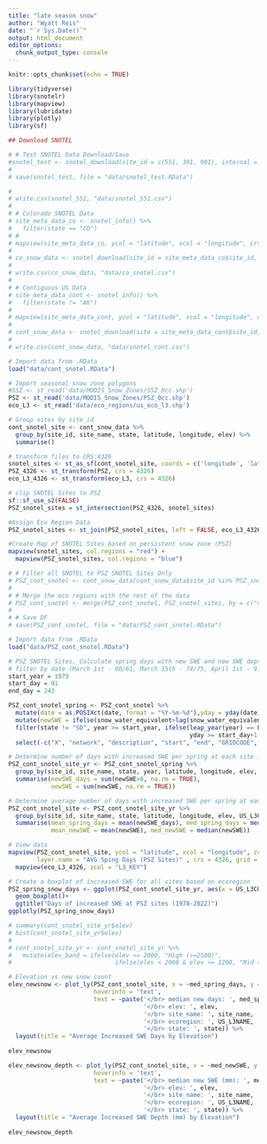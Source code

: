 ```yaml
---
title: "late season snow"
author: "Wyatt Reis"
date: "`r Sys.Date()`"
output: html_document
editor_options: 
  chunk_output_type: console
---
```


```r

knitr::opts_chunk$set(echo = TRUE)

library(tidyverse)
library(snotelr)
library(mapview)
library(lubridate)
library(plotly)
library(sf)
```

```r
## Download SNOTEL

# # Test SNOTEL Data Download/Save
#snotel_test <- snotel_download(site_id = c(551, 301, 901), internal = TRUE)
# 
# save(snotel_test, file = "data/snotel_test.RData")

# 
# write.csv(snotel_551, "data/snotel_551.csv")
# 
# # Colorado SNOTEL Data
# site_meta_data_co <- snotel_info() %>%
#   filter(state == "CO")
# # 
# mapview(site_meta_data_co, ycol = "latitude", xcol = "longitude", crs = 4326, grid = FALSE)
# 
# co_snow_data <- snotel_download(site_id = site_meta_data_co$site_id, internal = TRUE)
# 
# write.csv(co_snow_data, "data/co_snotel.csv")
# 
# # Contiguous US Data 
# site_meta_data_cont <- snotel_info() %>%
#   filter(state != "AK")
# 
# mapview(site_meta_data_cont, ycol = "latitude", xcol = "longitude", crs = 4326, grid = FALSE)
# 
# cont_snow_data <- snotel_download(site = site_meta_data_cont$site_id, internal = TRUE)
# 
# write.csv(cont_snow_data, "data/snotel_cont.csv")
```

```r
# Import data from .RData
load("data/cont_snotel.RData")

# Import seasonal snow zone polygons
#SSZ <- st_read('data/MODIS_Snow_Zones/SSZ_0cc.shp')
PSZ <- st_read('data/MODIS_Snow_Zones/PSZ_0cc.shp')
eco_L3 <- st_read('data/eco_regions/us_eco_l3.shp')
```

```r
# Group sites by site_id
cont_snotel_site <- cont_snow_data %>%
  group_by(site_id, site_name, state, latitude, longitude, elev) %>%
  summarise()

# transform files to CRS:4326
snotel_sites <- st_as_sf(cont_snotel_site, coords = c('longitude', 'latitude'), crs = 4326)
PSZ_4326 <- st_transform(PSZ, crs = 4326)
eco_L3_4326 <- st_transform(eco_L3, crs = 4326)

# clip SNOTEL Sites to PSZ
sf::sf_use_s2(FALSE)
PSZ_snotel_sites = st_intersection(PSZ_4326, snotel_sites)

#Assign Eco Region Data
PSZ_snotel_sites <- st_join(PSZ_snotel_sites, left = FALSE, eco_L3_4326[c("US_L3NAME", "US_L3CODE", "L3_KEY")])

#Create Map of SNOTEL Sites based on persistent snow zone (PSZ)
mapview(snotel_sites, col.regions = "red") +
  mapview(PSZ_snotel_sites, col.regions = "blue")
```

```r
# # Filter all SNOTEL to PSZ SNOTEL Sites Only
# PSZ_cont_snotel <- cont_snow_data[cont_snow_data$site_id %in% PSZ_snotel_sites$site_id,]
# 
# # Merge the eco regions with the rest of the data
# PSZ_cont_snotel <- merge(PSZ_cont_snotel, PSZ_snotel_sites, by = c("site_id", "site_name", "state", "elev"))
# 
# # Save DF
# save(PSZ_cont_snotel, file = "data/PSZ_cont_snotel.RData")
```

```r
# Import data from .RData
load("data/PSZ_cont_snotel.RData")

# PSZ SNOTEL Sites, Calculate spring days with new SWE and new SWE depth 
# filter by date (March 1st - 60/61, March 15th - 74/75, April 1st - 91/92, April 15th - 105/106, August 1st - 243/244)
start_year = 1979
start_day = 91
end_day = 243

PSZ_cont_snotel_spring <- PSZ_cont_snotel %>%
  mutate(date = as.POSIXct(date, format = "%Y-%m-%d"),yday = yday(date), year = year(date)) %>%
  mutate(newSWE = ifelse(snow_water_equivalent>lag(snow_water_equivalent), snow_water_equivalent-lag(snow_water_equivalent), 0)) %>%
  filter(state != "SD", year >= start_year, ifelse(leap_year(year) == FALSE, yday >= start_day & yday <= end_day, 
                                                   yday >= start_day+1 & yday <= end_day+1)) %>% 
  select(-c("X", "network", "description", "start", "end", "GRIDCODE", "Area"))

# Determine number of days with increased SWE per spring at each site in the PSZ (YEARLY)
PSZ_cont_snotel_site_yr <- PSZ_cont_snotel_spring %>%
  group_by(site_id, site_name, state, year, latitude, longitude, elev, US_L3CODE, US_L3NAME, L3_KEY) %>%
  summarise(newSWE_days = sum(newSWE>0, na.rm = TRUE), 
            newSWE = sum(newSWE, na.rm = TRUE))

# Determine average number of days with increased SWE per spring at each site in the PSZ (SITE)
PSZ_cont_snotel_site <- PSZ_cont_snotel_site_yr %>%
  group_by(site_id, site_name, state, latitude, longitude, elev, US_L3CODE, US_L3NAME, L3_KEY) %>%
  summarise(mean_spring_days = mean(newSWE_days), med_spring_days = median(newSWE_days),
            mean_newSWE = mean(newSWE), med_newSWE = median(newSWE))

# View data
mapview(PSZ_cont_snotel_site, ycol = "latitude", xcol = "longitude", zcol = "med_spring_days",
        layer.name = "AVG Sping Days (PSZ Sites)" , crs = 4326, grid = FALSE) +
  mapview(eco_L3_4326, zcol = "L3_KEY")
```

```r
# Create a boxplot of increased SWE for all sites based on ecoregion
PSZ_spring_snow_days <- ggplot(PSZ_cont_snotel_site_yr, aes(x = US_L3CODE, y= newSWE_days, color = L3_KEY)) +
  geom_boxplot()+
  ggtitle("Days of increased SWE at PSZ sites (1978-2022)")
ggplotly(PSZ_spring_snow_days)
```

```r
# summary(cont_snotel_site_yr$elev)
# hist(cont_snotel_site_yr$elev)
# 
# cont_snotel_site_yr <- cont_snotel_site_yr %>% 
#   mutate(elev_band = ifelse(elev >= 2000, "High (>=2500)", 
#                             ifelse(elev < 2000 & elev >= 1200, "Mid (1500-2500)", "Low (<= 1500)")))
```

```r
# Elevation vs new snow count
elev_newsnow <- plot_ly(PSZ_cont_snotel_site, x = ~med_spring_days, y = ~elev, color = ~US_L3NAME, type = 'scatter', mode = 'markers', 
                        hoverinfo = 'text',
                        text = ~paste('</br> median new days: ', med_spring_days,
                                      '</br> elev: ', elev,
                                      '</br> site_name: ', site_name,
                                      '</br> ecoregion: ', US_L3NAME,
                                      '</br> state: ', state)) %>% 
  layout(title = "Average Increased SWE Days by Elevation")
 
elev_newsnow

elev_newsnow_depth <- plot_ly(PSZ_cont_snotel_site, x = ~med_newSWE, y = ~elev, color = ~US_L3NAME, type = 'scatter', mode = 'markers', 
                        hoverinfo = 'text',
                        text = ~paste('</br> median new SWE (mm): ', med_newSWE,
                                      '</br> elev: ', elev,
                                      '</br> site_name: ', site_name,
                                      '</br> ecoregion: ', US_L3NAME,
                                      '</br> state: ', state)) %>% 
  layout(title = "Average Increased SWE Depth (mm) by Elevation")
 
elev_newsnow_depth
```